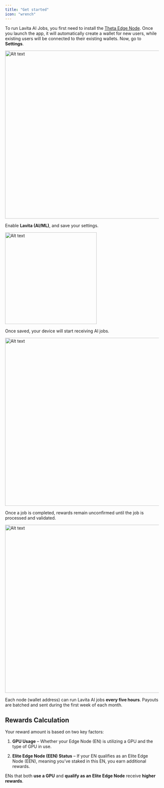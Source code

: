 ```yaml
---
title: "Get started"
icon: "wrench"
---
```


To run Lavita AI Jobs, you first need to install the [Theta Edge Node](https://docs.thetatoken.org/docs/setup-theta-edge-node). Once you launch the app, it will automatically create a wallet for new users, while existing users will be connected to their existing wallets. Now, go to **Settings**.

<Frame caption="Edge Node Settings">
  <img width="550" alt="Alt text" src="/images/ai-jobs-1.png" />
</Frame>

Enable **Lavita (AI/ML)**, and save your settings.

<Frame caption="Enabling Lavita (AI/ML) Jobs in Edge Node Settings">
  <img width="300" alt="Alt text" src="/images/edge-node-settings.png" />
</Frame>

Once saved, your device will start receiving AI jobs.

<Frame caption="An AI job has started and is in progress">
  <img width="550" alt="Alt text" src="/images/ai-jobs-2.png" />
</Frame>

Once a job is completed, rewards remain unconfirmed until the job is processed and validated.

<Frame caption="The AI job has successfully finished">
  <img width="550" alt="Alt text" src="/images/ai-jobs-3.png" />
</Frame>

<Note>Each node (wallet address) can run Lavita AI jobs **every five hours**. Payouts are batched and sent during the first week of each month.</Note>

## Rewards Calculation

Your reward amount is based on two key factors:

1. **GPU Usage** – Whether your Edge Node (EN) is utilizing a GPU and the type of GPU in use.

2. **Elite Edge Node (EEN) Status** – If your EN qualifies as an Elite Edge Node (EEN), meaning you’ve staked in this EN, you earn additional rewards.

<Tip>ENs that both **use a GPU** and **qualify as an Elite Edge Node** receive **higher rewards**.</Tip>